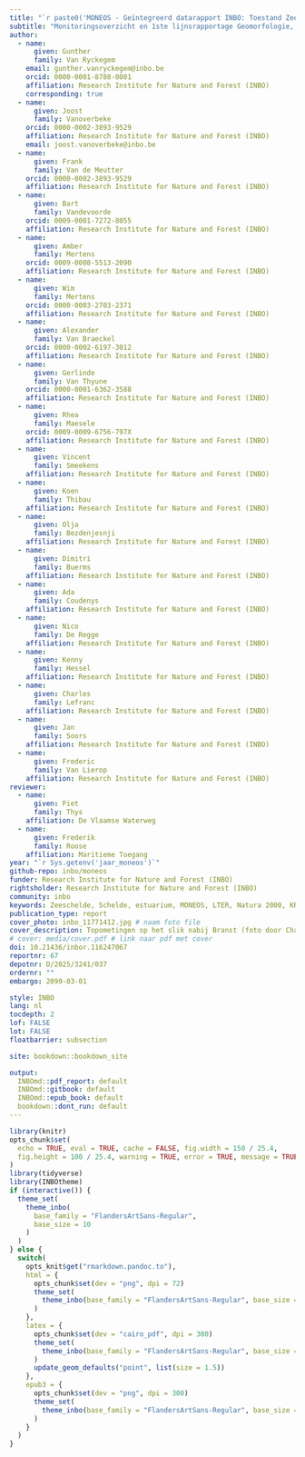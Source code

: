 ```yaml
--- 
title: "`r paste0('MONEOS - Geïntegreerd datarapport INBO: Toestand Zeeschelde ', as.numeric(Sys.getenv('jaar_moneos'))-1)`"
subtitle: "Monitoringsoverzicht en 1ste lijnsrapportage Geomorfologie, diversiteit Habitats en diversiteit Soorten"
author: 
  - name: 
      given: Gunther
      family: Van Ryckegem
    email: gunther.vanryckegem@inbo.be 
    orcid: 0000-0001-8788-0001
    affiliation: Research Institute for Nature and Forest (INBO)
    corresponding: true
  - name: 
      given: Joost
      family: Vanoverbeke
    orcid: 0000-0002-3893-9529
    affiliation: Research Institute for Nature and Forest (INBO)
    email: joost.vanoverbeke@inbo.be
  - name: 
      given: Frank
      family: Van de Meutter
    orcid: 0000-0002-3893-9529
    affiliation: Research Institute for Nature and Forest (INBO)
  - name: 
      given: Bart 
      family: Vandevoorde
    orcid: 0009-0001-7272-8055
    affiliation: Research Institute for Nature and Forest (INBO)
  - name: 
      given: Amber
      family: Mertens
    orcid: 0009-0008-5513-2090
    affiliation: Research Institute for Nature and Forest (INBO)
  - name: 
      given: Wim
      family: Mertens
    orcid: 0000-0003-2703-2371
    affiliation: Research Institute for Nature and Forest (INBO)
  - name: 
      given: Alexander
      family: Van Braeckel
    orcid: 0000-0002-6197-3012
    affiliation: Research Institute for Nature and Forest (INBO)
  - name: 
      given: Gerlinde
      family: Van Thyune
    orcid: 0000-0001-6362-3588
    affiliation: Research Institute for Nature and Forest (INBO)
  - name: 
      given: Rhea
      family: Maesele
    orcid: 0009-0009-6756-797X
    affiliation: Research Institute for Nature and Forest (INBO)
  - name: 
      given: Vincent
      family: Smeekens
    affiliation: Research Institute for Nature and Forest (INBO)
  - name: 
      given: Koen
      family: Thibau
    affiliation: Research Institute for Nature and Forest (INBO)
  - name: 
      given: Olja
      family: Bezdenjesnji
    affiliation: Research Institute for Nature and Forest (INBO)
  - name: 
      given: Dimitri
      family: Buerms
    affiliation: Research Institute for Nature and Forest (INBO)
  - name: 
      given: Ada
      family: Coudenys
    affiliation: Research Institute for Nature and Forest (INBO)
  - name: 
      given: Nico
      family: De Regge
    affiliation: Research Institute for Nature and Forest (INBO)
  - name: 
      given: Kenny
      family: Hessel
    affiliation: Research Institute for Nature and Forest (INBO)
  - name: 
      given: Charles
      family: Lefranc
    affiliation: Research Institute for Nature and Forest (INBO)
  - name: 
      given: Jan
      family: Soors
    affiliation: Research Institute for Nature and Forest (INBO)
  - name: 
      given: Frederic
      family: Van Lierop
    affiliation: Research Institute for Nature and Forest (INBO)
reviewer:
  - name:
      given: Piet
      family: Thys
    affiliation: De Vlaamse Waterweg
  - name:
      given: Frederik
      family: Roose
    affiliation: Maritieme Toegang
year: "`r Sys.getenv('jaar_moneos')`"
github-repo: inbo/moneos
funder: Research Institute for Nature and Forest (INBO) 
rightsholder: Research Institute for Nature and Forest (INBO)
community: inbo
keywords: Zeeschelde, Schelde, estuarium, MONEOS, LTER, Natura 2000, KRW
publication_type: report
cover_photo: inbo_11771412.jpg # naam foto file
cover_description: Topometingen op het slik nabij Branst (foto door Charles Lefranc)
# cover: media/cover.pdf # link naar pdf met cover
doi: 10.21436/inbor.116247067
reportnr: 67
depotnr: D/2025/3241/037
ordernr: ""
embargo: 2099-03-01

style: INBO
lang: nl
tocdepth: 2
lof: FALSE
lot: FALSE
floatbarrier: subsection

site: bookdown::bookdown_site

output:
  INBOmd::pdf_report: default
  INBOmd::gitbook: default
  INBOmd::epub_book: default
  bookdown::dont_run: default
---
```


```r
library(knitr)
opts_chunk$set(
  echo = TRUE, eval = TRUE, cache = FALSE, fig.width = 150 / 25.4,
  fig.height = 100 / 25.4, warning = TRUE, error = TRUE, message = TRUE
)
library(tidyverse)
library(INBOtheme)
if (interactive()) {
  theme_set(
    theme_inbo(
      base_family = "FlandersArtSans-Regular",
      base_size = 10
    )
  )
} else {
  switch(
    opts_knit$get("rmarkdown.pandoc.to"),
    html = {
      opts_chunk$set(dev = "png", dpi = 72)
      theme_set(
        theme_inbo(base_family = "FlandersArtSans-Regular", base_size = 12)
      )
    },
    latex = {
      opts_chunk$set(dev = "cairo_pdf", dpi = 300)
      theme_set(
        theme_inbo(base_family = "FlandersArtSans-Regular", base_size = 9)
      )
      update_geom_defaults("point", list(size = 1.5))
    },
    epub3 = {
      opts_chunk$set(dev = "png", dpi = 300)
      theme_set(
        theme_inbo(base_family = "FlandersArtSans-Regular", base_size = 12)
      )
    }
  )
}

```
